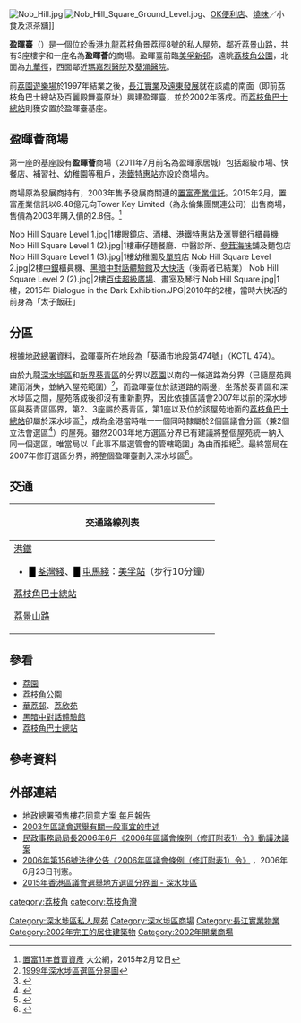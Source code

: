 {{Coord|22.3418|114.1375|display=title}}
[[File:Nob_Hill.jpg|thumb]]
[[File:Nob_Hill_Square_Ground_Level.jpg|thumb]]、[[OK便利店|OK便利店]]、[[燒味|燒味]]／小食及涼茶舖]]

'''盈暉臺'''（{{lang-en|Nob Hill}}）是一個位於[[香港|香港]][[九龍|九龍]][[荔枝角|荔枝角]]景荔徑8號的私人屋苑，鄰近[[荔景山路|荔景山路]]，共有3座樓宇和一座名為'''盈暉薈'''的商場。盈暉臺前臨[[美孚新邨|美孚新邨]]，遠眺[[荔枝角公園|荔枝角公園]]，北面為[[九華徑|九華徑]]，西面鄰近[[瑪嘉烈醫院|瑪嘉烈醫院]]及[[葵涌醫院|葵涌醫院]]。

前[[荔園遊樂場|荔園遊樂場]]於1997年結業之後，[[長江實業|長江實業]]及[[遠東發展|遠東發展]]就在該處的南面（即前荔枝角巴士總站及百麗殿舞臺原址）興建盈暉臺，並於2002年落成。而[[荔枝角巴士總站|荔枝角巴士總站]]則獲安置於盈暉臺基座。

==盈暉薈商場==
第一座的基座設有'''盈暉薈'''商場（2011年7月前名為盈暉家居城）包括超級市場、快餐店、補習社、幼稚園等租戶，[[港鐵特惠站|港鐵特惠站]]亦設於商場內。

商場原為發展商持有，2003年售予發展商關連的[[置富產業信託|置富產業信託]]。2015年2月，置富產業信託以6.48億元向Tower Key Limited（為永倫集團關連公司）出售商場，售價為2003年購入價的2.8倍。<ref>[http://news.takungpao.com.hk/paper/q/2015/0212/2919622.html 置富11年首賣資產] {{Wayback|url=http://news.takungpao.com.hk/paper/q/2015/0212/2919622.html |date=20160304191606 }} 大公網，2015年2月12日</ref>
<gallery>
Nob Hill Square Level 1.jpg|1樓眼鏡店、酒樓、[[港鐵特惠站|港鐵特惠站]]及[[滙豐|滙豐銀行]]櫃員機
Nob Hill Square Level 1 (2).jpg|1樓車仔麵餐廳、中醫診所、[[參茸|參茸]][[乾海產|海味]]舖及麵包店
Nob Hill Square Level 1 (3).jpg|1樓幼稚園及[[剪髮|單剪]]店
Nob Hill Square Level 2.jpg|2樓[[中國銀行（香港）|中銀]]櫃員機、[[黑暗中對話體驗館|黑暗中對話體驗館]]及[[大快活|大快活]]（後兩者已結業）
Nob Hill Square Level 2 (2).jpg|2樓[[百佳超級廣場|百佳超級廣場]]、畫室及琴行
Nob Hill Square.jpg|1樓，2015年
Dialogue in the Dark Exhibition.JPG|2010年的2樓，當時大快活的前身為「太子飯莊」
</gallery>

==分區==
根據[[地政總署|地政總署]]資料，盈暉臺所在地段為「葵涌市地段第474號」（KCTL 474）。

由於九龍[[深水埗區|深水埗區]]和[[新界|新界]][[葵青區|葵青區]]的分界以[[荔園|荔園]]以南的一條道路為分界（已隨屋苑興建而消失，並納入屋苑範圍）<ref>[https://www.eac.hk/pdf/distco/dc2000f.pdf 1999年深水埗區選區分界圖]</ref>，而盈暉臺位於該道路的兩邊，坐落於葵青區和深水埗區之間，屋苑落成後卻沒有重新劃界，因此依據區議會2007年以前的深水埗區與葵青區區界，第2、3座屬於葵青區，第1座以及位於該屋苑地面的[[荔枝角巴士總站|荔枝角巴士總站]]卻屬於深水埗區<ref>{{Cite web |url=https://www.eac.hk/pdf/distco/maps/dc2003f.pdf |title=2003年深水埗區選區分界圖 |access-date=2021-03-10 |archive-date=2020-12-01 |archive-url=https://web.archive.org/web/20201201150158/https://www.eac.hk/pdf/distco/maps/dc2003f.pdf |dead-url=no }}</ref>，成為全港當時唯一一個同時隸屬於2個區議會分區（兼2個立法會選區<ref>{{Cite web |url=https://www.eac.hk/pdf/legco/2004/map/lc2004kln.pdf |title=2004年立法會選舉九龍西及九龍東選區分界圖 |access-date=2021-03-10 |archive-date=2019-11-10 |archive-url=https://web.archive.org/web/20191110060523/https://www.eac.hk/pdf/legco/2004/map/lc2004kln.pdf |dead-url=no }}</ref>）的屋苑。雖然2003年地方選區分界已有建議將整個屋苑統一納入同一個選區，唯當局以「此事不屬選管會的管轄範圍」為由而拒絕<ref>{{Cite web |url=http://www.eac.gov.hk/pdf/distco/ch/2003dc_boundary/appendix3_general.pdf |title=2003年區議會選舉有關一般事宜的申述 |access-date=2016-12-23 |archive-date=2018-11-23 |archive-url=https://web.archive.org/web/20181123091037/https://www.eac.gov.hk/pdf/distco/ch/2003dc_boundary/appendix3_general.pdf |dead-url=no }}</ref>。最終當局在2007年修訂選區分界，將整個盈暉臺劃入深水埗區<ref>{{Cite web |url=https://www.eac.hk/pdf/distco/maps/dc2007f.pdf |title=2007年深水埗區選區分界圖 |access-date=2021-03-10 |archive-date=2020-12-01 |archive-url=https://web.archive.org/web/20201201150719/https://www.eac.hk/pdf/distco/maps/dc2007f.pdf |dead-url=no }}</ref>。

==交通==
{| class="mw-collapsible mw-collapsed wikitable" 
! 交通路線列表
|-
|
;[[港鐵|港鐵]]
*<font color="{{荃灣綫色彩}}">█</font> [[荃灣綫|荃灣綫]]、<font color="{{屯馬綫色彩}}">█</font> [[屯馬綫|屯馬綫]]：[[美孚站|美孚站]]（步行10分鐘）
;[[荔枝角巴士總站|荔枝角巴士總站]]
{{九龍新界巴士簡單列表|6|32H}}{{過海隧道巴士簡單列表|171|171A|171P|904|905|905A|905P|N171}}
;[[荔景山路|荔景山路]]
{{九龍新界巴士簡單列表|30|42|45|46|46X|N241}}{{新界專線小巴簡單列表|90A|90M|90P|92M}}
|}

==參看==
*[[荔園|荔園]]
*[[荔枝角公園|荔枝角公園]]
*[[華荔邨|華荔邨]]、[[荔欣苑|荔欣苑]]
*[[黑暗中對話體驗館|黑暗中對話體驗館]]
*[[荔枝角巴士總站|荔枝角巴士總站]]

==參考資料==
{{reflist}}

==外部連結==
{{commons category|Nob Hill, Hong Kong}}
*[http://www.landsd.gov.hk/tc/consent/t2_0105.htm 地政總署預售樓花同意方案 每月報告] {{Wayback|url=http://www.landsd.gov.hk/tc/consent/t2_0105.htm |date=20191106024307 }}
*[http://www.eac.gov.hk/pdf/distco/ch/2003dc_boundary/appendix3_general.pdf 2003年區議會選舉有關一般事宜的申述] {{Wayback|url=http://www.eac.gov.hk/pdf/distco/ch/2003dc_boundary/appendix3_general.pdf |date=20181123091037 }}
*[http://www.info.gov.hk/gia/general/200606/21/P200606210186.htm 民政事務局局長2006年6月《2006年區議會條例（修訂附表1）令》動議決議案] {{Wayback|url=http://www.info.gov.hk/gia/general/200606/21/P200606210186.htm |date=20070930050034 }}
*[http://www.gld.gov.hk/egazette/pdf/20061025/cs220061025156.pdf 2006年第156號法律公告《2006年區議會條例（修訂附表1）令》] {{Wayback|url=http://www.gld.gov.hk/egazette/pdf/20061025/cs220061025156.pdf |date=20191114202808 }}，2006年6月23日刊憲。
*[https://web.archive.org/web/20160305142036/http://www.elections.gov.hk/dc2015/maps/dc2015f.pdf 2015年香港區議會選舉地方選區分界圖 - 深水埗區]

{{長江實業}}

[[Category:深水埗區私人屋苑|Category:深水埗區私人屋苑]]
[[Category:深水埗區商場|Category:深水埗區商場]]
[[Category:長江實業物業|Category:長江實業物業]]
[[category:荔枝角|category:荔枝角]]
[[category:荔枝角灣|category:荔枝角灣]]
[[Category:2002年完工的居住建築物|Category:2002年完工的居住建築物]]
[[Category:2002年開業商場|Category:2002年開業商場]]